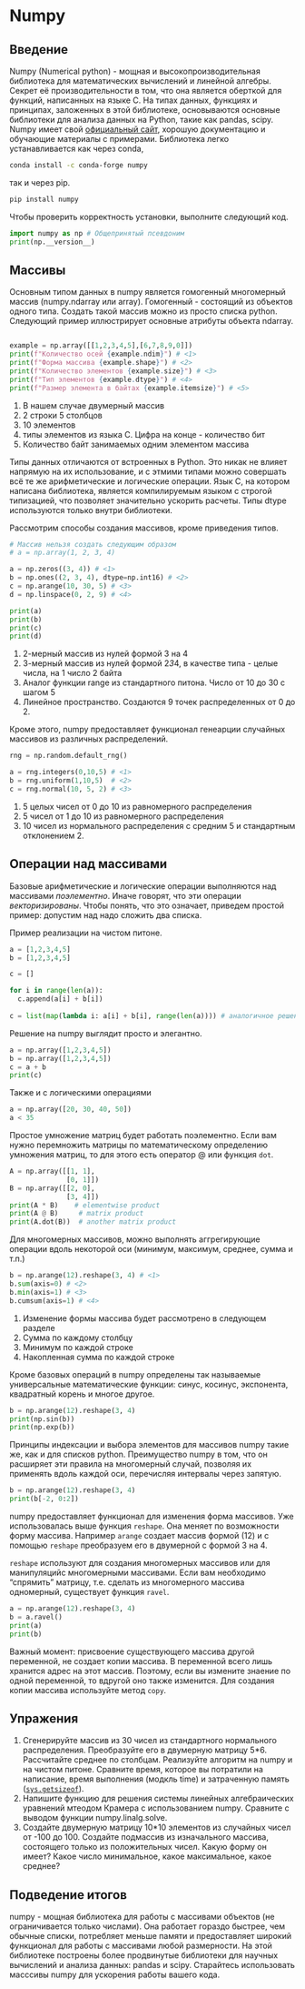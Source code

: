 # Numpy

## Введение

Numpy (Numerical python) - мощная и высокопроизводительная библиотека для математических вычислений и линейной алгебры. Секрет её производительности в том, что она является оберткой для функций, написанных на языке C. На типах данных, функциях и принципах, заложенных в этой библиотеке, основываются основные библиотеки для анализа данных на Python, такие как pandas, scipy. Numpy имеет свой [официальный сайт](https://numpy.org/), хорошую документацию и обучающие материалы с примерами. Библиотека легко устанавливается как через conda,

``` bash
conda install -c conda-forge numpy
```

так и через pip.

``` bash
pip install numpy
```

Чтобы проверить корректность установки, выполните следующий код.

```python
import numpy as np # Общепринятый псевдоним
print(np.__version__)
```

## Массивы

Основным типом данных в numpy является гомогенный многомерный массив (numpy.ndarray или array). Гомогенный - состоящий из объектов одного типа. Создать такой массив можно из просто списка python. Следующий пример иллюстрирует основные атрибуты объекта ndarray.

``` python

example = np.array([[1,2,3,4,5],[6,7,8,9,0]])
print(f"Количество осей {example.ndim}") # <1> 
print(f"Форма массива {example.shape}") # <2> 
print(f"Количество элементов {example.size}") # <3> 
print(f"Тип элементов {example.dtype}") # <4> 
print(f"Размер элемента в байтах {example.itemsize}") # <5>
```

1.  В нашем случае двумерный массив
2.  2 строки 5 столбцов
3.  10 элементов
4.  типы элементов из языка C. Цифра на конце - количество бит
5.  Количество байт занимаемых одним элементом массива

Типы данных отличаются от встроенных в Python. Это никак не влияет напрямую на их использование, и с этмими типами можно совершать всё те же арифметические и логические операции. Язык С, на котором написана библиотека, является компилируемым языком с строгой типизацией, что позволяет значительно ускорить расчеты. Типы dtype используются только внутри библиотеки.

Рассмотрим способы создания массивов, кроме приведения типов.

``` python
# Массив нельзя создать следующим образом
# a = np.array(1, 2, 3, 4)

a = np.zeros((3, 4)) # <1>
b = np.ones((2, 3, 4), dtype=np.int16) # <2>
c = np.arange(10, 30, 5) # <3>
d = np.linspace(0, 2, 9) # <4>

print(a)
print(b)
print(c)
print(d)
```

1.  2-мерный массив из нулей формой 3 на 4
2.  3-мерный массив из нулей формой 2*3*4, в качестве типа - целые числа, на 1 число 2 байта
3.  Аналог функции range из стандартного питона. Число от 10 до 30 с шагом 5
4.  Линейное пространство. Создаются 9 точек распределенных от 0 до 2.

Кроме этого, numpy предоставляет функционал генеарции случайных массивов из различных распределений.

``` python
rng = np.random.default_rng()

a = rng.integers(0,10,5) # <1>
b = rng.uniform(1,10,5)  # <2>
c = rng.normal(10, 5, 2) # <3>
```

1.  5 целых чисел от 0 до 10 из равномерного распределения
2.  5 чисел от 1 до 10 из равномерного распределения
3.  10 чисел из нормального распределения с средним 5 и стандартным отклонением 2.

## Операции над массивами

Базовые арифметические и логические операции выполняются над массивами *поэлементно*. Иначе говорят, что эти операции *векторизированы*. Чтобы понять, что это означает, приведем простой пример: допустим над надо сложить два списка.

Пример реализации на чистом питоне.

``` python
a = [1,2,3,4,5]
b = [1,2,3,4,5]

c = []

for i in range(len(a)):
  c.append(a[i] + b[i])
  
c = list(map(lambda i: a[i] + b[i], range(len(a)))) # аналогичное решение в одно строку
```

Решение на numpy выглядит просто и элегантно.

```python

a = np.array([1,2,3,4,5])
b = np.array([1,2,3,4,5])
c = a + b
print(c)
```

Также и с логическими операциями

```python

a = np.array([20, 30, 40, 50])
a < 35
```

Простое умножение матриц будет работать поэлементно. Если вам нужно перемножить матрицы по математическому определению умножения матриц, то для этого есть оператор \@ или функция `dot`.

```python

A = np.array([[1, 1],
              [0, 1]])
B = np.array([[2, 0],
              [3, 4]])
print(A * B)    # elementwise product
print(A @ B)     # matrix product
print(A.dot(B))  # another matrix product
```

Для многомерных массивов, можно выполнять аггрегирующие операции вдоль некоторой оси (минимум, максимум, среднее, сумма и т.п.)

``` python
b = np.arange(12).reshape(3, 4) # <1>
b.sum(axis=0) # <2> 
b.min(axis=1) # <3> 
b.cumsum(axis=1) # <4>
```

1.  Изменение формы массива будет рассмотрено в следующем разделе
2.  Сумма по каждому столбцу
3.  Минимум по каждой строке
4.  Накопленная сумма по каждой строке

Кроме базовых операций в numpy определены так называемые универсальные математические функции: синус, косинус, экспонента, квадратный корень и многое другое.

```python

b = np.arange(12).reshape(3, 4)
print(np.sin(b))
print(np.exp(b))
```

Принципы индексации и выбора элементов для массивов numpy такие же, как и для списков python. Преимущество numpy в том, что он расширяет эти правила на многомерный случай, позволяя их применять вдоль каждой оси, перечисляя интервалы через запятую.

``` python
b = np.arange(12).reshape(3, 4)
print(b[-2, 0:2]) 
```

numpy предоставляет функционал для изменения форма массивов. Уже использовалась выше функция `reshape`. Она меняет по возможности форму массива. Например `arange` создает массив формой (12) и с помощью `reshape` преобразуем его в двумерной с формой 3 на 4.

`reshape` используют для создания многомерных массивов или для манипуляцийс многомерными массивами. Если вам необходимо "спрямить" матрицу, т.е. сделать из многомерного массива одномерный, существует функция `ravel`.

``` python
a = np.arange(12).reshape(3, 4)
b = a.ravel()
print(a) 
print(b)
```

Важный момент: присвоение существующего массива другой переменной, не создает копии массива. В переменной всего лишь хранится адрес на этот массив. Поэтому, если вы измените знаение по одной переменной, то вдругой оно также изменится. Для создания копии массива используйте метод `copy`.

## Упражения

1.  Сгенерируйте массив из 30 чисел из стандартного нормального распределения. Преобразуйте его в двумерную матрицу 5\*6. Рассчитайте среднее по столбцам. Реализуйте алгоритм на numpy и на чистом питоне. Сравните время, которое вы потратили на написание, время выполнения (модкль time) и затраченную память ([`sys.getsizeof`](http://docs.python.org/2/library/sys.html#sys.getsizeof)).
2.  Напишите функцию для решения системы линейных алгебраических уравнений мтеодом Крамера с использованием numpy. Сравните с выводом функции numpy.linalg.solve.
3.  Создайте двумерную матрицу 10\*10 элементов из случайных чисел от -100 до 100. Создайте подмассив из изначального массива, состоящего только из положительных чисел. Какую форму он имеет? Какое число минимальное, какое максимальное, какое среднее?

## Подведение итогов

numpy - мощная библиотека для работы с массивами объектов (не ограничивается только числами). Она работает гораздо быстрее, чем обычные списки, потребляет меньше памяти и предоставляет широкий функционал для работы с массивами любой размерности. На этой библиотеке построены более продвинутые библиотеки для научных вычислений и анализа данных: pandas и scipy. Старайтесь использовать масссивы numpy для ускорения работы вашего кода.

##